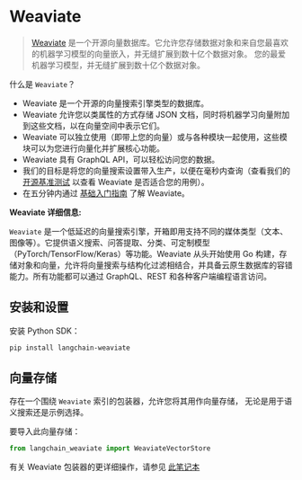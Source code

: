 # Weaviate

>[Weaviate](https://weaviate.io/) 是一个开源向量数据库。它允许您存储数据对象和来自您最喜欢的机器学习模型的向量嵌入，并无缝扩展到数十亿个数据对象。
>您的最爱机器学习模型，并无缝扩展到数十亿个数据对象。


什么是 `Weaviate`？
- Weaviate 是一个开源的向量搜索引擎类型的数据库。
- Weaviate 允许您以类属性的方式存储 JSON 文档，同时将机器学习向量附加到这些文档，以在向量空间中表示它们。
- Weaviate 可以独立使用（即带上您的向量）或与各种模块一起使用，这些模块可以为您进行向量化并扩展核心功能。
- Weaviate 具有 GraphQL API，可以轻松访问您的数据。
- 我们的目标是将您的向量搜索设置带入生产，以便在毫秒内查询（查看我们的 [开源基准测试](https://weaviate.io/developers/weaviate/current/benchmarks/) 以查看 Weaviate 是否适合您的用例）。
- 在五分钟内通过 [基础入门指南](https://weaviate.io/developers/weaviate/current/core-knowledge/basics.html) 了解 Weaviate。

**Weaviate 详细信息:**

`Weaviate` 是一个低延迟的向量搜索引擎，开箱即用支持不同的媒体类型（文本、图像等）。它提供语义搜索、问答提取、分类、可定制模型（PyTorch/TensorFlow/Keras）等功能。Weaviate 从头开始使用 Go 构建，存储对象和向量，允许将向量搜索与结构化过滤相结合，并具备云原生数据库的容错能力。所有功能都可以通过 GraphQL、REST 和各种客户端编程语言访问。

## 安装和设置

安装 Python SDK：

```bash
pip install langchain-weaviate
```


## 向量存储

存在一个围绕 `Weaviate` 索引的包装器，允许您将其用作向量存储，
无论是用于语义搜索还是示例选择。

要导入此向量存储：
```python
from langchain_weaviate import WeaviateVectorStore
```

有关 Weaviate 包装器的更详细操作，请参见 [此笔记本](/docs/integrations/vectorstores/weaviate)
